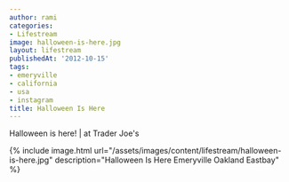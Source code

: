 ```yaml
---
author: rami
categories:
- Lifestream
image: halloween-is-here.jpg
layout: lifestream
publishedAt: '2012-10-15'
tags:
- emeryville
- california
- usa
- instagram
title: Halloween Is Here
---
```


Halloween is here! | at Trader Joe's

{% include image.html url="/assets/images/content/lifestream/halloween-is-here.jpg" description="Halloween Is Here Emeryville Oakland Eastbay" %}
